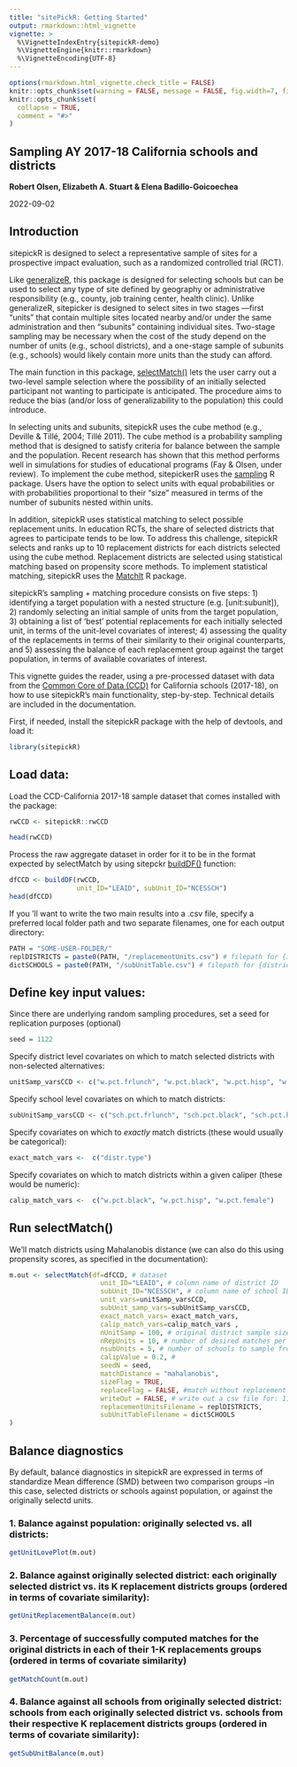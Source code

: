 ```yaml
---
title: "sitePickR: Getting Started"
output: rmarkdown::html_vignette
vignette: >
  %\VignetteIndexEntry{sitepickR-demo}
  %\VignetteEngine{knitr::rmarkdown}
  %\VignetteEncoding{UTF-8}
---
```


```r
options(rmarkdown.html_vignette.check_title = FALSE) 
knitr::opts_chunk$set(warning = FALSE, message = FALSE, fig.width=7, fig.height=5) 
knitr::opts_chunk$set(
  collapse = TRUE,
  comment = "#>"
)
```

## Sampling AY 2017-18 California schools and districts

__Robert Olsen, Elizabeth A. Stuart & Elena Badillo-Goicoechea__

2022-09-02

## Introduction

sitepickR is designed to select a representative sample of sites for a prospective impact evaluation, such as a randomized controlled trial (RCT). 

Like [generalizeR](https://nustat.github.io/generalizeR/), this package is designed for selecting schools but can be used to select any type of site defined by geography or administrative responsibility (e.g., county, job training center, health clinic). Unlike generalizeR, sitepicker is designed to select sites in two stages —first “units” that contain multiple sites located nearby and/or under the same administration and then “subunits” containing individual sites. Two-stage sampling may be necessary when the cost of the study depend on the number of units (e.g., school districts), and a one-stage sample of subunits (e.g., schools) would likely contain more units than the study can afford.

The main function in this package, [selectMatch()](vignettes/selectMatch.html) lets the user carry out a two-level sample selection where the possibility of an initially selected participant not wanting to participate is anticipated. The procedure aims to reduce the bias (and/or loss of generalizability to the population) this could introduce.

In selecting units and subunits, sitepickR uses the cube method (e.g., Deville & Tillé, 2004; Tillé 2011). The cube method is a probability sampling method that is designed to satisfy criteria for balance between the sample and the population. Recent research has shown that this method performs well in simulations for studies of educational programs (Fay & Olsen, under review). To implement the cube method, sitepickerR uses the [sampling](https://cran.r-project.org/web/packages/sampling/index.html) R package. Users have the option to select units with equal probabilities or with probabilities proportional to their “size” measured in terms of the number of subunits nested within units.


In addition, sitepickR uses statistical matching to select possible replacement units. In education RCTs, the share of selected districts that agrees to participate tends to be low. To address this challenge, sitepickR selects and ranks up to 10 replacement districts for each districts selected using the cube method. Replacement districts are selected using statistical matching based on propensity score methods. To implement statistical matching, sitepickR uses the [MatchIt](https://cran.r-project.org/web/packages/MatchIt/vignettes/MatchIt.html) R package.


sitepickR's sampling + matching procedure consists on five steps: 1) identifying a target population with a nested structure (e.g. [unit:subunit]), 2) randomly selecting an initial sample of units from the target population, 3) obtaining a list of 'best' potential replacements for each initially selected unit, in terms of the unit-level covariates of interest; 4) assessing the quality of the replacements in terms of their similarity to their original counterparts, and 5) assessing the balance of each replacement group against the target population, in terms of available covariates of interest. 

This vignette guides the reader, using a pre-processed dataset with data from the [Common Core of Data (CCD)]()  for California schools (2017-18), on how to use sitepickR's main functionality, step-by-step. Technical details are included in the documentation.

First, if needed, install the sitepickR package with the help of devtools, and load it:

```r
library(sitepickR)
```
## Load data:

Load the CCD-California 2017-18 sample dataset that comes installed with the package:

```r
rwCCD <- sitepickR::rwCCD

head(rwCCD)
```

Process the raw aggregate dataset in order for it to be in the format expected by selectMatch by  using sitepckr [buildDF()]() function:

```r
dfCCD <- buildDF(rwCCD,
                 unit_ID="LEAID", subUnit_ID="NCESSCH")
head(dfCCD)
```

If you 'll want to write the two main results into a .csv file, specify a preferred local folder path and two separate filenames, one for each output directory:

```r
PATH = "SOME-USER-FOLDER/" 
replDISTRICTS = paste0(PATH, "/replacementUnits.csv") # filepath for {initial district:[replacements]} directory
dictSCHOOLS = paste0(PATH, "/subUnitTable.csv") # filepath for {district: [schools]} directory
```

## Define key input values:

Since there are underlying random sampling procedures, set a seed for replication purposes (optional)
```r
seed = 1122 
```

Specify district level covariates on which to match selected districts with non-selected alternatives:
```r
unitSamp_varsCCD <- c("w.pct.frlunch", "w.pct.black", "w.pct.hisp", "w.pct.female") 
```
Specify school level covariates on which to match districts:
```r
subUnitSamp_varsCCD <- c("sch.pct.frlunch", "sch.pct.black", "sch.pct.hisp", "sch.pct.female")
```
Specify covariates on which to _exactly_ match districts (these would usually be categorical):
```r
exact_match_vars <-  c("distr.type")
```
Specify covariates on which to match districts within a given caliper (these would be numeric):
```r
calip_match_vars <-  c("w.pct.black", "w.pct.hisp", "w.pct.female")
```

## Run selectMatch()

We'll match districts using Mahalanobis distance (we can also do this using propensity scores, as specified in the documentation):

```r
m.out <- selectMatch(df=dfCCD, # dataset
                       unit_ID="LEAID", # column name of district ID
                       subUnit_ID="NCESSCH", # column name of school ID
                       unit_vars=unitSamp_varsCCD,
                       subUnit_samp_vars=subUnitSamp_varsCCD,
                       exact_match_vars= exact_match_vars,
                       calip_match_vars=calip_match_vars , 
                       nUnitSamp = 100, # original district sample size
                       nRepUnits = 10, # number of desired matches per selected district
                       nsubUnits = 5, # number of schools to sample from each candidate district
                       calipValue = 0.2, # 
                       seedN = seed,
                       matchDistance = "mahalanobis",
                       sizeFlag = TRUE,
                       replaceFlag = FALSE, #match without replacement
                       writeOut = FALSE, # write out a csv file for: 1) matched units and 2) selected schools
                       replacementUnitsFilename = replDISTRICTS,
                       subUnitTableFilename = dictSCHOOLS
)
```


## Balance diagnostics

By default, balance diagnostics in sitepickR are expressed in terms of standardize Mean difference (SMD) between two comparison groups --in this case, selected districts or schools against population, or against the originally selectd units.

### 1. Balance against population: originally selected vs. all districts:

```r
getUnitLovePlot(m.out)
```

### 2. Balance against originally selected district: each originally selected district vs. its K replacement districts groups (ordered in terms of covariate similarity):

```r
getUnitReplacementBalance(m.out)
```

### 3. Percentage of successfully computed matches for the original districts in each of their  1-K replacements groups (ordered in terms of covariate similarity) 

```r
getMatchCount(m.out)
```

### 4. Balance against all schools from originally selected district: schools from each originally selected district vs. schools from their respective K replacement districts groups (ordered in terms of covariate similarity):

```r
getSubUnitBalance(m.out)
```